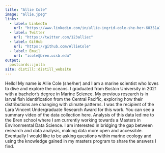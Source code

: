 ```yaml
---
title: "Allie Cole"
image: "allie.jpeg"
links:
  - label: LinkedIn
    url: "https://www.linkedin.com/in/allie-ingrid-cole-she-her-60351a1ba/"
  - label: Twitter
    url: "https://twitter.com/123alliec"
  - label: GitHub
    url: "https://github.com/AllieCole"
  - label: Email
    url: "icole@bren.ucsb.edu"
output:
  postcards::jolla
site: distill::distill_website
---
```

 
Hello! My name is Allie Cole (she/her) and I am a marine scientist who loves to dive and explore the oceans. I graduated from Boston University in 2021 with a bachelor's degree in Marine Science. My previous research is in larval fish identification from the Central Pacific, exploring how their distributions are changing with climate patterns. I was the recipient of the Lara Vincent Undergraduate Research Award for this work. You can see a summary video of the data collection here. Analysis of this data led me to the Bren school where I am currently working towards a Masters in Environmental Data Science. I am interested in bridging the gap between research and data analysis, making data more open and accessible. Eventually I would like to be asking questions within marine ecology and using the knowledge gained in my masters program to share the answers I find. 

